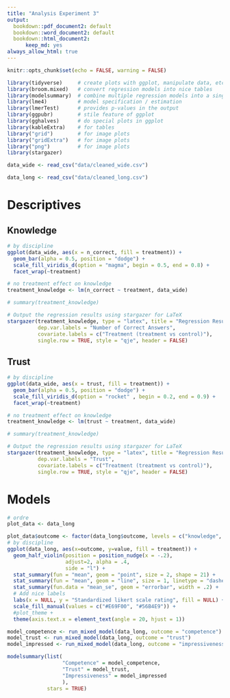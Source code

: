 ```yaml
---
title: "Analysis Experiment 3"
output:
  bookdown::pdf_document2: default
  bookdown::word_document2: default
  bookdown::html_document2:
      keep_md: yes
always_allow_html: true
---
```


```r
knitr::opts_chunk$set(echo = FALSE, warning = FALSE)
```

```r
library(tidyverse)     # create plots with ggplot, manipulate data, etc.
library(broom.mixed)   # convert regression models into nice tables
library(modelsummary)  # combine multiple regression models into a single table
library(lme4)          # model specification / estimation 
library(lmerTest)      # provides p-values in the output
library(ggpubr)        # stile feature of ggplot
library(gghalves)      # do special plots in ggplot
library(kableExtra)    # for tables
library("grid")        # for image plots   
library("gridExtra")   # for image plots
library("png")         # for image plots
library(stargazer)
```

```r
data_wide <- read_csv("data/cleaned_wide.csv")

data_long <- read_csv("data/cleaned_long.csv")
```

# Descriptives

## Knowledge

```r
# by discipline
ggplot(data_wide, aes(x = n_correct, fill = treatment)) + 
  geom_bar(alpha = 0.5, position = "dodge") + 
  scale_fill_viridis_d(option = "magma", begin = 0.5, end = 0.8) + 
  facet_wrap(~treatment)
```

```r
# no treatment effect on knowledge
treatment_knowledge <- lm(n_correct ~ treatment, data_wide)

# summary(treatment_knowledge)

# Output the regression results using stargazer for LaTeX
stargazer(treatment_knowledge, type = "latex", title = "Regression Results", 
          dep.var.labels = "Number of Correct Answers", 
          covariate.labels = c("Treatment (treatment vs control)"), 
          single.row = TRUE, style = "qje", header = FALSE)
```

## Trust

```r
# by discipline
ggplot(data_wide, aes(x = trust, fill = treatment)) + 
  geom_bar(alpha = 0.5, position = "dodge") + 
  scale_fill_viridis_d(option = "rocket" , begin = 0.2, end = 0.9) + 
  facet_wrap(~treatment)
```

```r
# no treatment effect on knowledge
treatment_knowledge <- lm(trust ~ treatment, data_wide)

# summary(treatment_knowledge)

# Output the regression results using stargazer for LaTeX
stargazer(treatment_knowledge, type = "latex", title = "Regression Results", 
          dep.var.labels = "Trust", 
          covariate.labels = c("Treatment (treatment vs control)"), 
          single.row = TRUE, style = "qje", header = FALSE)
```

# Models

```r
# ordre
plot_data <- data_long

plot_data$outcome <- factor(data_long$outcome, levels = c("knowledge", "trust", "competence", "impressiveness"))
# by discipline
ggplot(data_long, aes(x=outcome, y=value, fill = treatment)) +
  geom_half_violin(position = position_nudge(x = -.2),
                   adjust=2, alpha = .4,
                   side = "l") +
  stat_summary(fun = "mean", geom = "point", size = 2, shape = 21) +
  stat_summary(fun = "mean", geom = "line", size = 1, linetype = "dashed") +
  stat_summary(fun.data = "mean_se", geom = "errorbar", width = .2) +
  # Add nice labels
  labs(x = NULL, y = "Standardized likert scale rating", fill = NULL) +
  scale_fill_manual(values = c("#E69F00", "#56B4E9")) +
  #plot_theme + 
  theme(axis.text.x = element_text(angle = 20, hjust = 1))
```

```r
model_competence <- run_mixed_model(data_long, outcome = "competence")
model_trust <- run_mixed_model(data_long, outcome = "trust")
model_impressed <- run_mixed_model(data_long, outcome = "impressiveness")

modelsummary(list(
                  "Competence" = model_competence,
                  "Trust" = model_trust,
                  "Impressiveness" = model_impressed
                  ), 
             stars = TRUE)
```

















